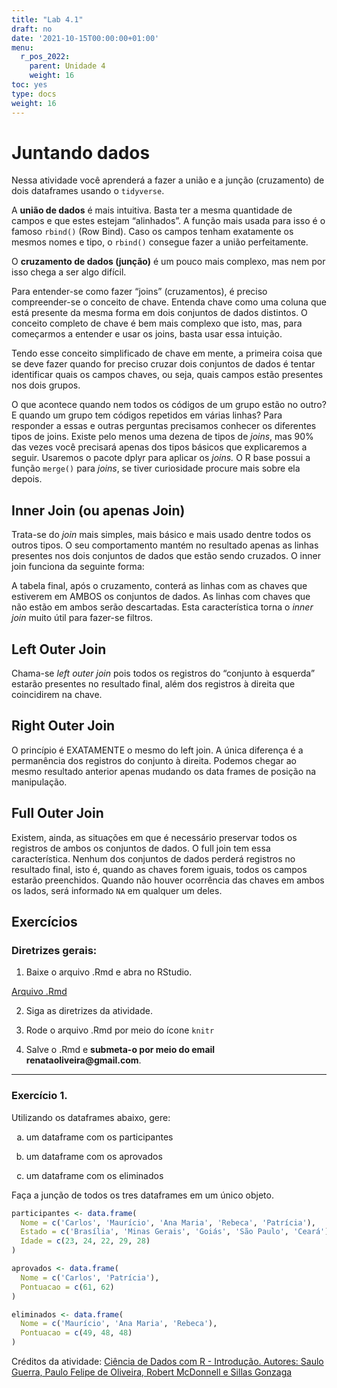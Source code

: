 ```yaml
---
title: "Lab 4.1"
draft: no
date: '2021-10-15T00:00:00+01:00'
menu:
  r_pos_2022:
    parent: Unidade 4
    weight: 16
toc: yes
type: docs
weight: 16
---
```


# Juntando dados

Nessa atividade você aprenderá a fazer a união e a junção (cruzamento) de dois dataframes usando o `tidyverse`.

A **união de dados** é mais intuitiva. Basta ter a mesma quantidade de campos e que estes estejam “alinhados”. A função mais usada para isso é o famoso `rbind()` (Row Bind). Caso os campos tenham exatamente os mesmos nomes e tipo, o `rbind()` consegue fazer a união perfeitamente.

O **cruzamento de dados (junção)** é um pouco mais complexo, mas nem por isso chega a ser algo difícil.

Para entender-se como fazer “joins” (cruzamentos), é preciso compreender-se o conceito de chave. Entenda chave como uma coluna que está presente da mesma forma em dois conjuntos de dados distintos. O conceito completo de chave é bem mais complexo que isto, mas, para começarmos a entender e usar os joins, basta usar essa intuição.

Tendo esse conceito simplificado de chave em mente, a primeira coisa que se deve fazer quando for preciso cruzar dois conjuntos de dados é tentar identificar quais os campos chaves, ou seja, quais campos estão presentes nos dois grupos.

O que acontece quando nem todos os códigos de um grupo estão no outro? E quando um grupo tem códigos repetidos em várias linhas? Para responder a essas e outras perguntas precisamos conhecer os diferentes tipos de joins. Existe pelo menos uma dezena de tipos de _joins_, mas 90% das vezes você precisará apenas dos tipos básicos que explicaremos a seguir. Usaremos o pacote dplyr para aplicar os _joins._ O R base possui a função `merge()` para _joins_, se tiver curiosidade procure mais sobre ela depois.

## Inner Join (ou apenas Join)
Trata-se do _join_ mais simples, mais básico e mais usado dentre todos os outros tipos. O seu comportamento mantém no resultado apenas as linhas presentes nos dois conjuntos de dados que estão sendo cruzados. O inner join funciona da seguinte forma:

A tabela final, após o cruzamento, conterá as linhas com as chaves que estiverem em AMBOS os conjuntos de dados. As linhas com chaves que não estão em ambos serão descartadas. Esta característica torna o _inner join_ muito útil para fazer-se filtros.

## Left Outer Join
Chama-se _left outer join_ pois todos os registros do “conjunto à esquerda” estarão presentes no resultado final, além dos registros à direita que coincidirem na chave. 

## Right Outer Join
O princípio é EXATAMENTE o mesmo do left join. A única diferença é a permanência dos registros do conjunto à direita. Podemos chegar ao mesmo resultado anterior apenas mudando os data frames de posição na manipulação.

## Full Outer Join
Existem, ainda, as situações em que é necessário preservar todos os registros de ambos os conjuntos de dados. O full join tem essa característica. Nenhum dos conjuntos de dados perderá registros no resultado final, isto é, quando as chaves forem iguais, todos os campos estarão preenchidos. Quando não houver ocorrência das chaves em ambos os lados, será informado `NA` em qualquer um deles.

## Exercícios

### **Diretrizes gerais:**

1. Baixe o arquivo .Rmd e abra no RStudio. 

[Arquivo .Rmd](https://cefetmgbr-my.sharepoint.com/:u:/g/personal/renataoliveira_cefetmg_br/EZ_UXta-KEZJhsy-TOyqJmMBBh3IW0DHw11PffzU4s9N5Q?e=C04dsD)


2. Siga as diretrizes da atividade. 

3. Rode o arquivo .Rmd por meio do ícone `knitr` 

4. Salve o .Rmd e **submeta-o por meio do email renataoliveira@gmail.com**. 

<hr></hr>


### Exercício 1.

Utilizando os dataframes abaixo, gere:

a) um dataframe com os participantes

b) um dataframe com os aprovados

c) um dataframe com os eliminados

Faça a junção de todos os tres dataframes em um único objeto. 

```r
participantes <- data.frame(
  Nome = c('Carlos', 'Maurício', 'Ana Maria', 'Rebeca', 'Patrícia'),
  Estado = c('Brasília', 'Minas Gerais', 'Goiás', 'São Paulo', 'Ceará'),
  Idade = c(23, 24, 22, 29, 28)
)

aprovados <- data.frame(
  Nome = c('Carlos', 'Patrícia'),
  Pontuacao = c(61, 62)
)

eliminados <- data.frame(
  Nome = c('Maurício', 'Ana Maria', 'Rebeca'),
  Pontuacao = c(49, 48, 48)
)

```


Créditos da atividade: 
[Ciência de Dados com R - Introdução. Autores: Saulo Guerra, Paulo Felipe de Oliveira, Robert McDonnell e Sillas Gonzaga](https://cdr.ibpad.com.br/juntando-dados.html)
